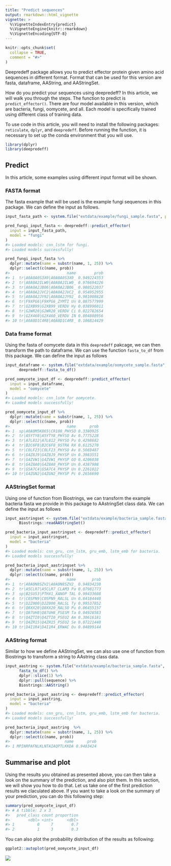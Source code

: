```yaml
---
title: "Predict sequences"
output: rmarkdown::html_vignette
vignette: >
  %\VignetteIndexEntry{predict}
  %\VignetteEngine{knitr::rmarkdown}
  %\VignetteEncoding{UTF-8}
---
```


```r
knitr::opts_chunk$set(
  collapse = TRUE,
  comment = "#>"
)
```

Deepredeff package allows you to predict effector protein given amino acid sequences in different format. Format that can be used for this version are fasta, dataframe, AAString, and AAStringSet. 

How do you predict your sequences using deepredeff? In this article, we will walk you through the steps. The function to predict is `predict_effector()`. There are four model available in this version, which are bacteria, fungi, oomycete, and all. Each model is specifically trained using different class of training data.

To use code in this article, you will need to install the following packages: `reticulate`, `dplyr`, and `deepredeff`. Before running the function, it is necessary to set up the conda environment that you will use. 

```r
library(dplyr)
library(deepredeff)
```

## Predict

In this article, some examples using different input format will be shown. 

### FASTA format 

The fasta example that will be used is the example fungi sequences in this package. We can define the input as follows.

```r
input_fasta_path <- system.file("extdata/example/fungi_sample.fasta", package = "deepredeff")
```


```r
pred_fungi_input_fasta <- deepredeff::predict_effector(
  input = input_fasta_path,
  model = "fungi"
)
#> Loaded models: cnn_lstm for fungi.
#> Loaded models successfully!
```


``` r
pred_fungi_input_fasta %>% 
  dplyr::mutate(name = substr(name, 1, 25)) %>% 
  dplyr::select(c(name, prob))
#>                         name        prob
#> 1  tr|A0A0A0S3X0|A0A0A0S3X0_ 0.949224353
#> 2  tr|A0A0A2ILW0|A0A0A2ILW0_ 0.976694226
#> 3  tr|A0A0A2JB06|A0A0A2JB06_ 0.980522037
#> 4  tr|A0A0A2JVC2|A0A0A2JVC2_ 0.954952955
#> 5  tr|A0A0A2JY92|A0A0A2JY92_ 0.981008828
#> 6  tr|F9XPG6|F9XPG6_ZYMTI Un 0.087577999
#> 7  tr|G2XB99|G2XB99_VERDV Hy 0.038996011
#> 8  tr|G2WR20|G2WR20_VERDV Ci 0.022782654
#> 9  tr|G2X460|G2X460_VERDV IN 0.004808956
#> 10 tr|A0A0D1C4R8|A0A0D1C4R8_ 0.106814429
```

### Data frame format 

Using the fasta of oomycete data in this `deepredeff` pakcage, we can then transform the path to dataframe. We can use the function `fasta_to_df` from this package. We can define the input as follows

```r
input_dataframe <- system.file("extdata/example/oomycete_sample.fasta", package = "deepredeff") %>%
      deepredeff::fasta_to_df() 
```


```r
pred_oomycete_input_df <- deepredeff::predict_effector(
  input = input_dataframe,
  model = "oomycete"
)
#> Loaded models: cnn_lstm for oomycete.
#> Loaded models successfully!
```

```r
pred_oomycete_input_df %>% 
  dplyr::mutate(name = substr(name, 1, 25)) %>% 
  dplyr::select(c(name, prob))
#>                         name      prob
#> 1  sp|A0A0M5K865|CR108_PHYSO 0.3380925
#> 2  tr|A5YTY8|A5YTY8_PHYSO Av 0.7775228
#> 3  tr|A7L812|A7L812_PHYSO Pu 0.4298682
#> 4  tr|B2C6F8|B2C6F8_9STRA RX 0.6125270
#> 5  tr|C0LF23|C0LF23_PHYSO Av 0.5669487
#> 6  tr|G4Z8J9|G4Z8J9_PHYSP Un 0.3983551
#> 7  tr|G4ZVW1|G4ZVW1_PHYSP GO 0.4206038
#> 8  tr|G4Z8A0|G4Z8A0_PHYSP Un 0.4387988
#> 9  tr|G5A7C4|G5A7C4_PHYSP Un 0.2261022
#> 10 tr|G4ZGN2|G4ZGN2_PHYSP Pc 0.2656690
```



### AAStringSet format

Using one of function from Biostrings, we can transform the example bacteria fasta we provide in this package to AAstringSet class data. We can define the input as follows

```r
input_aastringset <- system.file("extdata/example/bacteria_sample.fasta", package = "deepredeff") %>%
      Biostrings::readAAStringSet()
```

```r
pred_bacteria_input_aastringset <- deepredeff::predict_effector(
  input = input_aastringset,
  model = "bacteria"
)
#> Loaded models: cnn_gru, cnn_lstm, gru_emb, lstm_emb for bacteria.
#> Loaded models successfully!
```

```r
pred_bacteria_input_aastringset %>% 
  dplyr::mutate(name = substr(name, 1, 25)) %>% 
  dplyr::select(c(name, prob))
#>                         name       prob
#> 1  tr|A0A0N8SZV2|A0A0N8SZV2_ 0.94834238
#> 2  tr|A5CLR7|A5CLR7_CLAM3 Pa 0.07981773
#> 3  sp|B2SU53|PTHX1_XANOP TAL 0.99433608
#> 4  tr|C0SPN9|C0SPN9_RALSL Un 0.84184440
#> 5  tr|D2Z000|D2Z000_RALSL Ty 0.99537852
#> 6  tr|Q8XX20|Q8XX20_RALSO Pu 0.06455157
#> 7  tr|Q87UH8|Q87UH8_PSESM Ta 0.04928583
#> 8  tr|Q4ZTI0|Q4ZTI0_PSEU2 Am 0.30616181
#> 9  tr|Q4ZR15|Q4ZR15_PSEU2 Se 0.07221440
#> 10 tr|D4I1R4|D4I1R4_ERWAC Ou 0.04899144
```

### AAString format

Similar to how we define AAStringSet, we can also use one of function from Biostrings to transform a string to AAstring class data.

```r
input_aastring <- system.file("extdata/example/bacteria_sample.fasta", package = "deepredeff") %>%
      fasta_to_df() %>%
      dplyr::slice(1) %>%
      dplyr::pull(sequence) %>%
      Biostrings::AAString()
```

```r
pred_bacteria_input_aastring <- deepredeff::predict_effector(
  input = input_aastring,
  model = "bacteria"
)
#> Loaded models: cnn_gru, cnn_lstm, gru_emb, lstm_emb for bacteria.
#> Loaded models successfully!
```

```r
pred_bacteria_input_aastring  %>% 
  dplyr::mutate(name = substr(name, 1, 25)) %>% 
  dplyr::select(c(name, prob))
#>                        name      prob
#> 1 MPINRPAFNLKLNTAIAQPTLKKDA 0.9483424
```

## Summarise and plot

Using the results you obtained as presented above, you can then take a look on the summary of the prediction, and also plot them. In this section, we will show you how to do that. Let us take one of the first prediction results we claculated above. If you want to take a look on the summary of your prediction, you can do this following step: 

```r
summary(pred_oomycete_input_df)
#> # A tibble: 2 x 3
#>   pred_class count proportion
#>        <dbl> <int>      <dbl>
#> 1          0     7        0.7
#> 2          1     3        0.3
```

You can also plot the probability distribution of the results as following:

```r
ggplot2::autoplot(pred_oomycete_input_df)
```

![](https://i.imgur.com/OWGh8JS.png)
